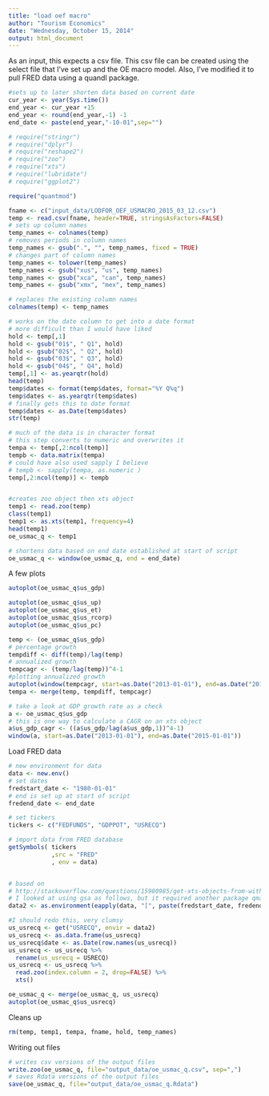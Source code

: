 ```yaml
---
title: "load oef macro"
author: "Tourism Economics"
date: "Wednesday, October 15, 2014"
output: html_document
---
```


As an input, this expects a csv file. This csv file can be created using the
select file that I've set up and the OE macro model.
Also, I've modified it to pull FRED data using a quandl package.

```r
#sets up to later shorten data based on current date 
cur_year <- year(Sys.time())
end_year <- cur_year +15
end_year <- round(end_year,-1) -1
end_date <- paste(end_year,"-10-01",sep="")
```


```r
# require("stringr")
# require("dplyr")
# require("reshape2")
# require("zoo")
# require("xts")
# require("lubridate")
# require("ggplot2")

require("quantmod")

fname <- c("input_data/LODFOR_OEF_USMACRO_2015_03_12.csv")
temp <- read.csv(fname, header=TRUE, stringsAsFactors=FALSE)
# sets up column names
temp_names <- colnames(temp)
# removes periods in column names
temp_names <- gsub(".", "", temp_names, fixed = TRUE) 
# changes part of column names
temp_names <- tolower(temp_names)
temp_names <- gsub("xus", "us", temp_names) 
temp_names <- gsub("xca", "can", temp_names) 
temp_names <- gsub("xmx", "mex", temp_names) 

# replaces the existing column names
colnames(temp) <- temp_names

# works on the date column to get into a date format
# more difficult than I would have liked
hold <- temp[,1]
hold <- gsub("01$", " Q1", hold) 
hold <- gsub("02$", " Q2", hold) 
hold <- gsub("03$", " Q3", hold) 
hold <- gsub("04$", " Q4", hold) 
temp[,1] <- as.yearqtr(hold) 
head(temp)
temp$dates <- format(temp$dates, format="%Y Q%q")
temp$dates <- as.yearqtr(temp$dates)
# finally gets this to date format
temp$dates <- as.Date(temp$dates)
str(temp)

# much of the data is in character format
# this step converts to numeric and overwrites it
tempa <- temp[,2:ncol(temp)]
tempb <- data.matrix(tempa)
# could have also used sapply I believe
# tempb <- sapply(tempa, as.numeric )
temp[,2:ncol(temp)] <- tempb


#creates zoo object then xts object
temp1 <- read.zoo(temp)
class(temp1)
temp1 <- as.xts(temp1, frequency=4)
head(temp1)
oe_usmac_q <- temp1

# shortens data based on end date established at start of script
oe_usmac_q <- window(oe_usmac_q, end = end_date)
```

A few plots
```r

autoplot(oe_usmac_q$us_gdp)

autoplot(oe_usmac_q$us_up)
autoplot(oe_usmac_q$us_et)
autoplot(oe_usmac_q$us_rcorp)
autoplot(oe_usmac_q$us_pc)

temp <- (oe_usmac_q$us_gdp)
# percentage growth
tempdiff <- diff(temp)/lag(temp)
# annualized growth
tempcagr <- (temp/lag(temp))^4-1
#plotting annualized growth
autoplot(window(tempcagr, start=as.Date("2013-01-01"), end=as.Date("2015-01-01")))
tempa <- merge(temp, tempdiff, tempcagr)

# take a look at GDP growth rate as a check
a <- oe_usmac_q$us_gdp
# this is one way to calculate a CAGR on an xts object
a$us_gdp_cagr <- ((a$us_gdp/lag(a$us_gdp,1))^4-1)
window(a, start=as.Date("2013-01-01"), end=as.Date("2015-01-01"))
```

Load FRED data
```r
# new environment for data
data <- new.env()
# set dates
fredstart_date <- "1980-01-01"
# end is set up at start of script
fredend_date <- end_date

# set tickers
tickers <- c("FEDFUNDS", "GDPPOT", "USRECQ")

# import data from FRED database
getSymbols( tickers 
            ,src = "FRED"
            , env = data)


# based on 
# http://stackoverflow.com/questions/15980985/get-xts-objects-from-within-an-environment
# I looked at using gsa as follows, but it required another package qmao, that wasn't on Cran
data2 <- as.environment(eapply(data, "[", paste(fredstart_date, fredend_date, sep="/")))

#I should redo this, very clumsy
us_usrecq <- get("USRECQ", envir = data2)
us_usrecq <- as.data.frame(us_usrecq)
us_usrecq$date <- as.Date(row.names(us_usrecq))
us_usrecq <- us_usrecq %>%
  rename(us_usrecq = USRECQ)
us_usrecq <- us_usrecq %>%
  read.zoo(index.column = 2, drop=FALSE) %>%
  xts()

oe_usmac_q <- merge(oe_usmac_q, us_usrecq)
autoplot(oe_usmac_q$us_usrecq)
```

Cleans up
```r
rm(temp, temp1, tempa, fname, hold, temp_names)
```


Writing out files

```r
# writes csv versions of the output files
write.zoo(oe_usmac_q, file="output_data/oe_usmac_q.csv", sep=",")
# saves Rdata versions of the output files
save(oe_usmac_q, file="output_data/oe_usmac_q.Rdata")
```


